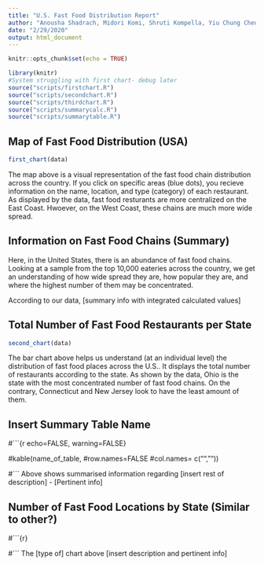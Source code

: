 ```yaml
---
title: "U.S. Fast Food Distribution Report"
author: "Anousha Shadrach, Midori Komi, Shruti Kompella, Yiu Chung Cheung"
date: "2/29/2020"
output: html_document
---
```


```r
knitr::opts_chunk$set(echo = TRUE)
```

```r

library(knitr)
#System struggling with first chart- debug later
source("scripts/firstchart.R")
source("scripts/secondchart.R")
source("scripts/thirdchart.R")
source("scripts/summarycalc.R")
source("scripts/summarytable.R")

```


## Map of Fast Food Distribution (USA) 

```r


first_chart(data)


```
The map above is a visual representation of the fast food chain distribution across the country. If you click on specific areas (blue dots), you recieve information on the name, location, and type (category) of each restaurant. As displayed by the data, fast food resturants are more centralized on the East Coast. Hwoever, on the West Coast, these chains are much more wide spread. 

## Information on Fast Food Chains (Summary)

Here, in the United States, there is an abundance of fast food chains. Looking at a sample from the top 10,000 eateries across the country, we get an understanding of how wide spread they are, how popular they are, and where the highest number of them may be concentrated. 

According to our data, [summary info with integrated calculated values]

## Total Number of Fast Food Restaurants per State
```r

second_chart(data)

```
The bar chart above helps us understand (at an individual level) the distribution of fast food places across the U.S.. It displays the total number of restaurants according to the state. As shown by the data, Ohio is the state with the most concentrated number of fast food chains. On the contrary, Connecticut and New Jersey look to have the least amount of them.

## Insert Summary Table Name 
#```{r echo=FALSE, warning=FALSE}

#kable(name_of_table,
#row.names=FALSE
#col.names= c("", ""))

#```
Above shows summarised information regarding [insert rest of description] - [Pertinent info]

## Number of Fast Food Locations by State (Similar to other?)
#```{r}

#```
The [type of] chart above [insert description and pertinent info]
